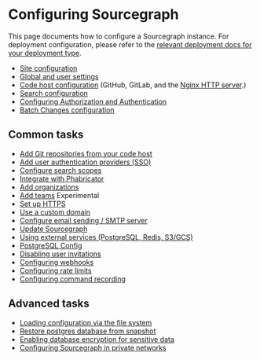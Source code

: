# Configuring Sourcegraph

This page documents how to configure a Sourcegraph instance. For deployment configuration, please refer to the [relevant deployment docs for your deployment type](/admin/deploy/index#deployment-types).

- [Site configuration](/admin/config/site_config)
- [Global and user settings](/admin/config/settings)
- [Code host configuration](/admin/external_service/index) (GitHub, GitLab, and the [Nginx HTTP server](/admin/http_https_configuration).)
- [Search configuration](/admin/search)
- [Configuring Authorization and Authentication](/admin/config/authorization_and_authentication)
- [Batch Changes configuration](/admin/config/batch_changes)

## Common tasks

- [Add Git repositories from your code host](/admin/repo/add)
- [Add user authentication providers (SSO)](/admin/auth/index)
- [Configure search scopes](/code-search/working/snippets)
- [Integrate with Phabricator](/integration/phabricator)
- [Add organizations](/admin/organizations)
- [Add teams](/admin/teams/index) <span class="badge badge-experimental">Experimental</span>
- [Set up HTTPS](/admin/http_https_configuration)
- [Use a custom domain](/admin/url)
- [Configure email sending / SMTP server](/admin/config/email)
- [Update Sourcegraph](/admin/updates/index)
- [Using external services (PostgreSQL, Redis, S3/GCS)](/admin/external_services/index)
- [PostgreSQL Config](/admin/postgres-conf)
- [Disabling user invitations](/admin/user_invitations)
- [Configuring webhooks](/admin/webhooks/index)
- [Configuring rate limits](/admin/external_service/rate_limits)
- [Configuring command recording](/admin/repo/recording)

## Advanced tasks

- [Loading configuration via the file system](/admin/config/advanced_config_file)
- [Restore postgres database from snapshot](/admin/config/restore/index)
- [Enabling database encryption for sensitive data](/admin/config/encryption)
- [Configuring Sourcegraph in private networks](/admin/config/private_network)